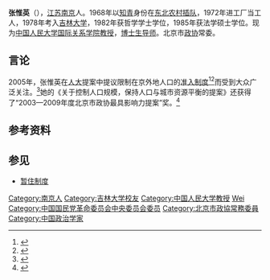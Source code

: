 {{Infobox_Person
| name = 张惟英
|image= 
|box_width= 
|occupation= [[中国人民大学|中国人民大学]][[中国人民大学国际关系学院|国际关系学院]]教授
| period = 
|birth_name= 
| other_names = 
| english_names= 
| Sex = 女
|birth_date= {{birth date|1949|4|}}
|birth_place={{CHN}}[[江苏|江苏]][[南京|南京]]
|death_date= 
|death_place= 
| nationality ={{PRC}}
| residence = 北京
| party = 
| religion = 
| spouse = 
| relatives = 
|education= 吉林大学（1978）<br>哲学学士（1982）<br>法学硕士（1985）
| past = * 在东北农村插队（1968）
* 进工厂当工人（1972）
| work = 《关于控制人口规模，保持人口与城市资源平衡的提案》
| award = 2003—2009年度北京市政协最具影响力提案
}}

'''张惟英'''（{{bd|1949年|catIdx=Z张}}），[[江苏省|江苏]][[南京市|南京]]人。1968年以[[知识青年|知青]]身份在[[中国东北地区|东北]][[农村|农村]][[插队|插队]]，1972年进工厂当工人，1978年考入[[吉林大学|吉林大学]]，1982年获哲学学士学位，1985年获法学硕士学位。现为[[中国人民大学|中国人民大学]][[中国人民大学国际关系学院|国际关系学院]][[教授|教授]]，[[博士生导师|博士生导师]]。北京市[[政治协商会议|政协]]常委。

== 言论 ==
2005年，张惟英在[[人民代表大会|人大]]提案中提议限制在京外地人口的[[暂住制度|准入制度]]<ref>{{cite web|url=http://news.sina.com.cn/c/2005-01-23/22515642397.shtml|title=政协委员张惟英在线谈北京人口准入问题(图)|date=2005年1月23日|work=首都之窗|publisher=新浪新闻 2005年北京两会专题|access-date=2011-07-30|archive-date=2020-09-27|archive-url=https://web.archive.org/web/20200927070811/http://news.sina.com.cn/c/2005-01-23/22515642397.shtml|dead-url=no}}</ref><ref>{{cite news|url=http://epaper.bjnews.com.cn/html/2010-09/03/content_143809.htm|title=“控制人口规模”成十大提案|date=2010-09-03|work=新京报}}{{dead link|date=2018年2月 |bot=InternetArchiveBot |fix-attempted=yes }}</ref>而受到大众广泛关注。<ref>{{cite news|url=http://www.fawan.com.cn/html/2011-07/13/content_317243.htm|title=登过激言论 《男人装》遭质疑／引用人大教授“观点” 涉及人口准入制度 杂志：内容并非杜撰|date=2011-07-13|work=法制晚报|deadurl=yes|archiveurl=https://web.archive.org/web/20110715232401/http://www.fawan.com.cn/html/2011-07/13/content_317243.htm|archivedate=2011-07-15}}</ref>她的《关于控制人口规模，保持人口与城市资源平衡的提案》还获得了“2003—2009年度北京市政协最具影响力提案”奖。<ref>{{cite web|url=http://news1.ruc.edu.cn/102449/102451/102456/70542.html|title=中国人民大学教授、北京市政协委员张惟英获“2003—2009年度北京市政协最具影响力提案”奖|date=2010-09-08|publisher=人大新闻}}{{dead link|date=2018年2月 |bot=InternetArchiveBot |fix-attempted=yes }}</ref>

{{cquote|这些（外地）人素质比较低，长期没有工作后，往往会铤而走险，给社会治安带来不安定因素。北京城市发展并不太需要这些人。}}

{{cquote|事实上，北京很多管理混乱的地方就是因为这些（外地）人造成的，比如说收废品、恶意乞讨的，他们的存在确实损害了北京市民的生活。}}

{{cquote|外地人进京应该实行准入制度。}}

== 参考资料 ==
{{reflist}}

== 参见 ==
* [[暂住制度|暂住制度]]

{{normdaten}}
{{DEFAULTSORT:zhang weiying}}
[[Category:南京人|Category:南京人]]
[[Category:吉林大学校友|Category:吉林大学校友]]
[[Category:中国人民大学教授|Category:中国人民大学教授]]
[[Category:張姓|Wei]]
[[Category:中国国民党革命委员会中央委员会委员|Category:中国国民党革命委员会中央委员会委员]]
[[Category:北京市政協常務委員|Category:北京市政協常務委員]]
[[Category:中国政治学家|Category:中国政治学家]]